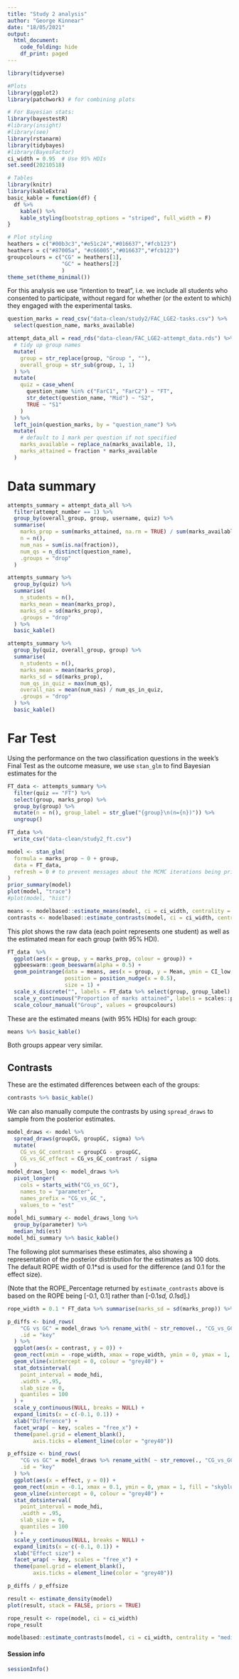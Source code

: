 ```yaml
---
title: "Study 2 analysis"
author: "George Kinnear"
date: "18/05/2021"
output: 
  html_document:
    code_folding: hide
    df_print: paged
---
```


```r
library(tidyverse)

#Plots
library(ggplot2)
library(patchwork) # for combining plots

# For Bayesian stats:
library(bayestestR)
#library(insight)
#library(see)
library(rstanarm)
library(tidybayes)
#library(BayesFactor)
ci_width = 0.95  # Use 95% HDIs
set.seed(20210518)

# Tables
library(knitr)
library(kableExtra)
basic_kable = function(df) {
  df %>% 
    kable() %>%
    kable_styling(bootstrap_options = "striped", full_width = F)
}

# Plot styling
heathers = c("#00b3c3","#e51c24","#016637","#fcb123")
heathers = c("#87005a", "#c66005","#016637","#fcb123")
groupcolours = c("CG" = heathers[1],
                 "GC" = heathers[2]
                 )
theme_set(theme_minimal())
```

For this analysis we use "intention to treat", i.e. we include all students who consented to participate, without regard for whether (or the extent to which) they engaged with the experimental tasks.

```r
question_marks = read_csv("data-clean/study2/FAC_LGE2-tasks.csv") %>%
  select(question_name, marks_available)

attempt_data_all = read_rds("data-clean/FAC_LGE2-attempt_data.rds") %>% 
  # tidy up group names
  mutate(
    group = str_replace(group, "Group ", ""),
    overall_group = str_sub(group, 1, 1)
  ) %>% 
  mutate(
    quiz = case_when(
      question_name %in% c("FarC1", "FarC2") ~ "FT",
      str_detect(question_name, "Mid") ~ "S2",
      TRUE ~ "S1"
    )
  ) %>% 
  left_join(question_marks, by = "question_name") %>% 
  mutate(
    # default to 1 mark per question if not specified
    marks_available = replace_na(marks_available, 1),
    marks_attained = fraction * marks_available
  )
```

# Data summary

```r
attempts_summary = attempt_data_all %>% 
  filter(attempt_number == 1) %>% 
  group_by(overall_group, group, username, quiz) %>% 
  summarise(
    marks_prop = sum(marks_attained, na.rm = TRUE) / sum(marks_available, na.rm = TRUE),
    n = n(),
    num_nas = sum(is.na(fraction)),
    num_qs = n_distinct(question_name),
    .groups = "drop"
  )

attempts_summary %>% 
  group_by(quiz) %>% 
  summarise(
    n_students = n(),
    marks_mean = mean(marks_prop),
    marks_sd = sd(marks_prop),
    .groups = "drop"
  ) %>% 
  basic_kable()

attempts_summary %>% 
  group_by(quiz, overall_group, group) %>% 
  summarise(
    n_students = n(),
    marks_mean = mean(marks_prop),
    marks_sd = sd(marks_prop),
    num_qs_in_quiz = max(num_qs),
    overall_nas = mean(num_nas) / num_qs_in_quiz,
    .groups = "drop"
  ) %>% 
  basic_kable()
```

# Far Test

Using the performance on the two classification questions in the week's Final Test as the outcome measure, we use `stan_glm` to find Bayesian estimates for the

```r
FT_data <- attempts_summary %>%
  filter(quiz == "FT") %>%
  select(group, marks_prop) %>%
  group_by(group) %>%
  mutate(n = n(), group_label = str_glue("{group}\n(n={n})")) %>% 
  ungroup()

FT_data %>% 
  write_csv("data-clean/study2_ft.csv")

model <- stan_glm(
  formula = marks_prop ~ 0 + group,
  data = FT_data,
  refresh = 0 # to prevent messages about the MCMC iterations being printed
)
prior_summary(model)
plot(model, "trace")
#plot(model, "hist")
```

```r
means <- modelbased::estimate_means(model, ci = ci_width, centrality = "median", ci_method = "hdi")
contrasts <- modelbased::estimate_contrasts(model, ci = ci_width, centrality = "median", ci_method = "hdi")
```

This plot shows the raw data (each point represents one student) as well as the estimated mean for each group (with 95% HDI).

```r
FT_data  %>% 
  ggplot(aes(x = group, y = marks_prop, colour = group)) +
  ggbeeswarm::geom_beeswarm(alpha = 0.5) +
  geom_pointrange(data = means, aes(x = group, y = Mean, ymin = CI_low, ymax = CI_high),
                  position = position_nudge(x = 0.5),
                  size = 1) +
  scale_x_discrete("", labels = FT_data %>% select(group, group_label) %>% distinct() %>% deframe()) +
  scale_y_continuous("Proportion of marks attained", labels = scales::percent) +
  scale_colour_manual("Group", values = groupcolours)
```

These are the estimated means (with 95% HDIs) for each group:

```r
means %>% basic_kable()
```

Both groups appear very similar.

## Contrasts

These are the estimated differences between each of the groups:

```r
contrasts %>% basic_kable()
```


We can also manually compute the contrasts by using `spread_draws` to sample from the posterior estimates.

```r
model_draws <- model %>% 
  spread_draws(groupCG, groupGC, sigma) %>%
  mutate(
    CG_vs_GC_contrast = groupCG - groupGC,
    CG_vs_GC_effect = CG_vs_GC_contrast / sigma
  )
model_draws_long <- model_draws %>%
  pivot_longer(
    cols = starts_with("CG_vs_GC"),
    names_to = "parameter",
    names_prefix = "CG_vs_GC_",
    values_to = "est"
  )
model_hdi_summary <- model_draws_long %>% 
  group_by(parameter) %>% 
  median_hdi(est)
model_hdi_summary %>% basic_kable()
```

The following plot summarises these estimates, also showing a representation of the posterior distribution for the estimates as 100 dots. The default ROPE width of 0.1*sd is used for the difference (and 0.1 for the effect size).

(Note that the ROPE_Percentage returned by `estimate_contrasts` above is based on the ROPE being [-0.1, 0.1] rather than [-0.1*sd, 0.1*sd].)

```r
rope_width = 0.1 * FT_data %>% summarise(marks_sd = sd(marks_prop)) %>% deframe()

p_diffs <- bind_rows(
    "CG vs GC" = model_draws %>% rename_with( ~ str_remove(., "CG_vs_GC_")),
    .id = "key"
  ) %>%
  ggplot(aes(x = contrast, y = 0)) +
  geom_rect(xmin = -rope_width, xmax = rope_width, ymin = 0, ymax = 1, fill = "skyblue", alpha = 0.1) +
  geom_vline(xintercept = 0, colour = "grey40") +
  stat_dotsinterval(
    point_interval = mode_hdi,
    .width = .95,
    slab_size = 0,
    quantiles = 100
  ) +
  scale_y_continuous(NULL, breaks = NULL) +
  expand_limits(x = c(-0.1, 0.1)) +
  xlab("Difference") +
  facet_wrap( ~ key, scales = "free_x") +
  theme(panel.grid = element_blank(),
        axis.ticks = element_line(color = "grey40"))

p_effsize <- bind_rows(
    "CG vs GC" = model_draws %>% rename_with( ~ str_remove(., "CG_vs_GC_")),
    .id = "key"
  ) %>%
  ggplot(aes(x = effect, y = 0)) +
  geom_rect(xmin = -0.1, xmax = 0.1, ymin = 0, ymax = 1, fill = "skyblue", alpha = 0.1) +
  geom_vline(xintercept = 0, colour = "grey40") +
  stat_dotsinterval(
    point_interval = mode_hdi,
    .width = .95,
    slab_size = 0,
    quantiles = 100
  ) +
  scale_y_continuous(NULL, breaks = NULL) +
  expand_limits(x = c(-0.1, 0.1)) +
  xlab("Effect size") +
  facet_wrap( ~ key, scales = "free_x") +
  theme(panel.grid = element_blank(),
        axis.ticks = element_line(color = "grey40"))

p_diffs / p_effsize
```

```r
result <- estimate_density(model)
plot(result, stack = FALSE, priors = TRUE)
```

```r
rope_result <- rope(model, ci = ci_width)
rope_result
```

```r
modelbased::estimate_contrasts(model, ci = ci_width, centrality = "median", ci_method = "hdi", rope_range = c(-0.1, 0.1))
```


#### Session info

```r
sessionInfo()
```
